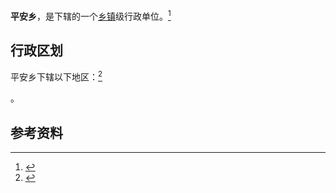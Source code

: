 {{中国乡级行政区|21/09/22/206/000}}

'''平安乡'''，是{{PRC admin/fullname|21/09/22/206/000|3}}下辖的一个[[乡镇|乡镇]]级行政单位。<ref>{{PRC admin/ref sgc|{{PRC admin/parent|21/09/22/206/000}}}}</ref>

== 行政区划 ==

平安乡下辖以下地区：<ref>{{PRC admin/ref sgc|21/09/22/206/000}}</ref>

{{PRC admin/children|21/09/22/206/000}}。

== 参考资料 ==

{{reflist}}

{{行政区划小作品}}
{{PRC admin/navcat|21/09/22/206/000}}